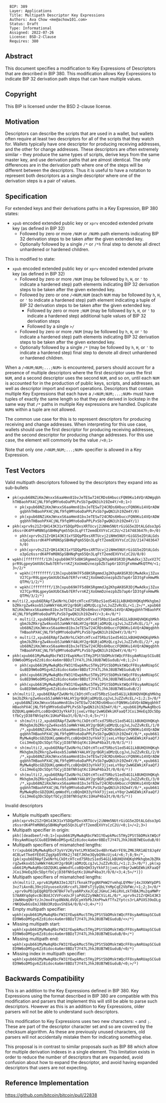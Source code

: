 <pre>
  BIP: 389
  Layer: Applications
  Title: Multipath Descriptor Key Expressions
  Authors: Ava Chow <me@achow101.com>
  Status: Draft
  Type: Informational
  Assigned: 2022-07-26
  License: BSD-2-Clause
  Requires: 380
</pre>

==Abstract==

This document specifies a modification to Key Expressions of Descriptors that are described in BIP 380.
This modification allows Key Expressions to indicate BIP 32 derivation path steps that can have multiple values.

==Copyright==

This BIP is licensed under the BSD 2-clause license.

==Motivation==

Descriptors can describe the scripts that are used in a wallet, but wallets often require at least two descriptors for all of the scripts that they watch for.
Wallets typically have one descriptor for producing receiving addresses, and the other for change addresses.
These descriptors are often extremely similar - they produce the same types of scripts, derive keys from the same master key, and use derivation paths that are almost identical.
The only differences are in the derivation path where one of the steps will be different between the descriptors.
Thus it is useful to have a notation to represent both descriptors as a single descriptor where one of the derivation steps is a pair of values.

==Specification==

For extended keys and their derivations paths in a Key Expression, BIP 380 states:

* <tt>xpub</tt> encoded extended public key or <tt>xprv</tt> encoded extended private key (as defined in BIP 32)
** Followed by zero or more <tt>/NUM</tt> or <tt>/NUMh</tt> path elements indicating BIP 32 derivation steps to be taken after the given extended key.
** Optionally followed by a single <tt>/*</tt> or <tt>/*h</tt> final step to denote all direct unhardened or hardened children.

This is modified to state:

* <tt>xpub</tt> encoded extended public key or <tt>xprv</tt> encoded extended private key (as defined in BIP 32)
** Followed by zero or more <tt>/NUM</tt> (may be followed by <tt>h</tt>, <tt>H</tt>, or <tt>'</tt> to indicate a hardened step) path elements indicating BIP 32 derivation steps to be taken after the given extended key.
** Followed by zero or one <tt>/<NUM;NUM</tt> (each <tt>NUM</tt> may be followed by <tt>h</tt>, <tt>H</tt>, or <tt>'</tt> to indicate a hardened step) path element indicating a tuple of BIP 32 derivation steps to be taken after the given extended key.
*** Followed by zero or more <tt>;NUM</tt> (may be followed by <tt>h</tt>, <tt>H</tt>, or <tt>'</tt> to indicate a hardened step) additional tuple values of BIP 32 derivation steps
*** Followed by a single <tt>>/</tt>
** Followed by zero or more <tt>/NUM</tt> (may be followed by <tt>h</tt>, <tt>H</tt>, or <tt>'</tt> to indicate a hardened step) path elements indicating BIP 32 derivation steps to be taken after the given extended key.
** Optionally followed by a single <tt>/*</tt> (may be followed by <tt>h</tt>, <tt>H</tt>, or <tt>'</tt> to indicate a hardened step) final step to denote all direct unhardened or hardened children.

When a <tt>/<NUM;NUM;...;NUM></tt> is encountered, parsers should account for a presence of multiple descriptors where the first descriptor uses the first <tt>NUM</tt>, and a second descriptor uses the second <tt>NUM</tt>, and so on, until each <tt>NUM</tt> is accounted for in the production of public keys, scripts, and addresses, as well as descriptor import and export operations.
Descriptors that contain multiple Key Expressions that each have a <tt>/<NUM;NUM;...;NUM></tt> must have tuples of exactly the same length so that they are derived in lockstep in the same way that <tt>/*</tt> paths in multiple Key expressions are handled.
Duplicate <tt>NUM</tt>s within a tuple are not allowed.

The common use case for this is to represent descriptors for producing receiving and change addresses.
When interpreting for this use case, wallets should use the first descriptor for producing receiving addresses, and the second descriptor for producing change addresses.
For this use case, the element will commonly be the value <tt>/<0;1></tt>

Note that only one <tt>/<NUM;NUM;...;NUM></tt> specifier is allowed in a Key Expression.

==Test Vectors==

Valid multipath descriptors followed by the descriptors they expand into as sub-bullets

* <tt>pk(xpub68NZiKmJWnxxS6aaHmn81bvJeTESw724CRDs6HbuccFQN9Ku14VQrADWgqbhhTHBaohPX4CjNLf9fq9MYo6oDaPPLPxSb7gwQN3ih19Zm4Y/<0;1>)</tt>
** <tt>pk(xpub68NZiKmJWnxxS6aaHmn81bvJeTESw724CRDs6HbuccFQN9Ku14VQrADWgqbhhTHBaohPX4CjNLf9fq9MYo6oDaPPLPxSb7gwQN3ih19Zm4Y/0)</tt>
** <tt>pk(xpub68NZiKmJWnxxS6aaHmn81bvJeTESw724CRDs6HbuccFQN9Ku14VQrADWgqbhhTHBaohPX4CjNLf9fq9MYo6oDaPPLPxSb7gwQN3ih19Zm4Y/1)</tt>
* <tt>pkh(xprv9s21ZrQH143K31xYSDQpPDxsXRTUcvj2iNHm5NUtrGiGG5e2DtALGdso3pGz6ssrdK4PFmM8NSpSBHNqPqm55Qn3LqFtT2emdEXVYsCzC2U/<2147483647h;0>/0)</tt>
** <tt>pkh(xprv9s21ZrQH143K31xYSDQpPDxsXRTUcvj2iNHm5NUtrGiGG5e2DtALGdso3pGz6ssrdK4PFmM8NSpSBHNqPqm55Qn3LqFtT2emdEXVYsCzC2U/2147483647h/0)</tt>
** <tt>pkh(xprv9s21ZrQH143K31xYSDQpPDxsXRTUcvj2iNHm5NUtrGiGG5e2DtALGdso3pGz6ssrdK4PFmM8NSpSBHNqPqm55Qn3LqFtT2emdEXVYsCzC2U/0/0)</tt>
* <tt>wpkh([ffffffff/13h]xpub69H7F5d8KSRgmmdJg2KhpAK8SR3DjMwAdkxj3ZuxV27CprR9LgpeyGmXUbC6wb7ERfvrnKZjXoUmmDznezpbZb7ap6r1D3tgFxHmwMkQTPH/<1;3>/2/*</tt>
** <tt>wpkh([ffffffff/13h]xpub69H7F5d8KSRgmmdJg2KhpAK8SR3DjMwAdkxj3ZuxV27CprR9LgpeyGmXUbC6wb7ERfvrnKZjXoUmmDznezpbZb7ap6r1D3tgFxHmwMkQTPH/1/2/*)</tt>
** <tt>wpkh([ffffffff/13h]xpub69H7F5d8KSRgmmdJg2KhpAK8SR3DjMwAdkxj3ZuxV27CprR9LgpeyGmXUbC6wb7ERfvrnKZjXoUmmDznezpbZb7ap6r1D3tgFxHmwMkQTPH/3/2/*)</tt>
* <tt>multi(2,xpub6ERApfZwUNrhLCkDtcHTcxd75RbzS1ed54G1LkBUHQVHQKqhMkhgbmJbZRkrgZw4koxb5JaHWkY4ALHY2grBGRjaDMzQLcgJvLJuZZvRcEL/<1;2>/*,xpub68NZiKmJWnxxS6aaHmn81bvJeTESw724CRDs6HbuccFQN9Ku14VQrADWgqbhhTHBaohPX4CjNLf9fq9MYo6oDaPPLPxSb7gwQN3ih19Zm4Y/<3;4>/0/*)</tt>
** <tt>multi(2,xpub6ERApfZwUNrhLCkDtcHTcxd75RbzS1ed54G1LkBUHQVHQKqhMkhgbmJbZRkrgZw4koxb5JaHWkY4ALHY2grBGRjaDMzQLcgJvLJuZZvRcEL/1/*,xpub68NZiKmJWnxxS6aaHmn81bvJeTESw724CRDs6HbuccFQN9Ku14VQrADWgqbhhTHBaohPX4CjNLf9fq9MYo6oDaPPLPxSb7gwQN3ih19Zm4Y/3/0/*)</tt>
** <tt>multi(2,xpub6ERApfZwUNrhLCkDtcHTcxd75RbzS1ed54G1LkBUHQVHQKqhMkhgbmJbZRkrgZw4koxb5JaHWkY4ALHY2grBGRjaDMzQLcgJvLJuZZvRcEL/2/*,xpub68NZiKmJWnxxS6aaHmn81bvJeTESw724CRDs6HbuccFQN9Ku14VQrADWgqbhhTHBaohPX4CjNLf9fq9MYo6oDaPPLPxSb7gwQN3ih19Zm4Y/4/0/*)</tt>
* <tt>pkh(xpub661MyMwAqRbcFW31YEwpkMuc5THy2PSt5bDMsktWQcFF8syAmRUapSCGu8ED9W6oDMSgv6Zz8idoc4a6mr8BDzTJY47LJhkJ8UB7WEGuduB/<0;1;2>)</tt>
** <tt>pkh(xpub661MyMwAqRbcFW31YEwpkMuc5THy2PSt5bDMsktWQcFF8syAmRUapSCGu8ED9W6oDMSgv6Zz8idoc4a6mr8BDzTJY47LJhkJ8UB7WEGuduB/0)</tt>
** <tt>pkh(xpub661MyMwAqRbcFW31YEwpkMuc5THy2PSt5bDMsktWQcFF8syAmRUapSCGu8ED9W6oDMSgv6Zz8idoc4a6mr8BDzTJY47LJhkJ8UB7WEGuduB/1)</tt>
** <tt>pkh(xpub661MyMwAqRbcFW31YEwpkMuc5THy2PSt5bDMsktWQcFF8syAmRUapSCGu8ED9W6oDMSgv6Zz8idoc4a6mr8BDzTJY47LJhkJ8UB7WEGuduB/2)</tt>
* <tt>sh(multi(2,xpub6ERApfZwUNrhLCkDtcHTcxd75RbzS1ed54G1LkBUHQVHQKqhMkhgbmJbZRkrgZw4koxb5JaHWkY4ALHY2grBGRjaDMzQLcgJvLJuZZvRcEL/<1;2;3>/0/*,xpub68NZiKmJWnxxS6aaHmn81bvJeTESw724CRDs6HbuccFQN9Ku14VQrADWgqbhhTHBaohPX4CjNLf9fq9MYo6oDaPPLPxSb7gwQN3ih19Zm4Y/0/*,xpub661MyMwAqRbcGDZQUKLqmWodYLcoBQnQH33yYkkF3jjxeLvY8qr2wWGEWkiKFaaQfJCoi3HeEq3Dc5DptfbCyjD38fNhSqtKc1UHaP4ba3t/0/0/<3;4;5>/*))</tt>
** <tt>sh(multi(2,xpub6ERApfZwUNrhLCkDtcHTcxd75RbzS1ed54G1LkBUHQVHQKqhMkhgbmJbZRkrgZw4koxb5JaHWkY4ALHY2grBGRjaDMzQLcgJvLJuZZvRcEL/1/0/*,xpub68NZiKmJWnxxS6aaHmn81bvJeTESw724CRDs6HbuccFQN9Ku14VQrADWgqbhhTHBaohPX4CjNLf9fq9MYo6oDaPPLPxSb7gwQN3ih19Zm4Y/0/*,xpub661MyMwAqRbcGDZQUKLqmWodYLcoBQnQH33yYkkF3jjxeLvY8qr2wWGEWkiKFaaQfJCoi3HeEq3Dc5DptfbCyjD38fNhSqtKc1UHaP4ba3t/0/0/3/*))</tt>
** <tt>sh(multi(2,xpub6ERApfZwUNrhLCkDtcHTcxd75RbzS1ed54G1LkBUHQVHQKqhMkhgbmJbZRkrgZw4koxb5JaHWkY4ALHY2grBGRjaDMzQLcgJvLJuZZvRcEL/2/0/*,xpub68NZiKmJWnxxS6aaHmn81bvJeTESw724CRDs6HbuccFQN9Ku14VQrADWgqbhhTHBaohPX4CjNLf9fq9MYo6oDaPPLPxSb7gwQN3ih19Zm4Y/0/*,xpub661MyMwAqRbcGDZQUKLqmWodYLcoBQnQH33yYkkF3jjxeLvY8qr2wWGEWkiKFaaQfJCoi3HeEq3Dc5DptfbCyjD38fNhSqtKc1UHaP4ba3t/0/0/4/*))</tt>
** <tt>sh(multi(2,xpub6ERApfZwUNrhLCkDtcHTcxd75RbzS1ed54G1LkBUHQVHQKqhMkhgbmJbZRkrgZw4koxb5JaHWkY4ALHY2grBGRjaDMzQLcgJvLJuZZvRcEL/3/0/*,xpub68NZiKmJWnxxS6aaHmn81bvJeTESw724CRDs6HbuccFQN9Ku14VQrADWgqbhhTHBaohPX4CjNLf9fq9MYo6oDaPPLPxSb7gwQN3ih19Zm4Y/0/*,xpub661MyMwAqRbcGDZQUKLqmWodYLcoBQnQH33yYkkF3jjxeLvY8qr2wWGEWkiKFaaQfJCoi3HeEq3Dc5DptfbCyjD38fNhSqtKc1UHaP4ba3t/0/0/5/*))</tt>

Invalid descriptors

* Multiple multipath specifiers: <tt>pkh(xprv9s21ZrQH143K31xYSDQpPDxsXRTUcvj2iNHm5NUtrGiGG5e2DtALGdso3pGz6ssrdK4PFmM8NSpSBHNqPqm55Qn3LqFtT2emdEXVYsCzC2U/<0;1>/<2;3>)</tt>
* Multipath specifier in origin: <tt>pkh([deadbeef/<0;1>]xpub661MyMwAqRbcFW31YEwpkMuc5THy2PSt5bDMsktWQcFF8syAmRUapSCGu8ED9W6oDMSgv6Zz8idoc4a6mr8BDzTJY47LJhkJ8UB7WEGuduB/0)</tt>
* Multipath specifiers of mismatched lengths: <tt>tr(xpub661MyMwAqRbcF3yVrV2KyYetLMYA5mCbv4BhrKwUrFE9LZM6JRR1AEt8Jq4V4C8LwtTke6YEEdCZqgXp85YRk2j74EfJKhe3QybQ9kcUjs4/<6;7;8;9>/*,{pk(xpub6ERApfZwUNrhLCkDtcHTcxd75RbzS1ed54G1LkBUHQVHQKqhMkhgbmJbZRkrgZw4koxb5JaHWkY4ALHY2grBGRjaDMzQLcgJvLJuZZvRcEL/<1;2;3>/0/*),pk(xpub661MyMwAqRbcGDZQUKLqmWodYLcoBQnQH33yYkkF3jjxeLvY8qr2wWGEWkiKFaaQfJCoi3HeEq3Dc5DptfbCyjD38fNhSqtKc1UHaP4ba3t/0/0/<3;4;5>/*)})</tt>
* Multipath specifiers of mismatched lengths: <tt>sh(multi(2,xprvA1RpRA33e1JQ7ifknakTFpgNXPmW2YvmhqLQYMmrj4xJXXWYpDPS3xz7iAxn8L39njGVyuoseXzU6rcxFLJ8HFsTjSyQbLYnMpCqE2VbFWc/<1;2;3>/0/*,xprv9uPDJpEQgRQfDcW7BkF7eTya6RPxXeJCqCJGHuCJ4GiRVLzkTXBAJMu2qaMWPrS7AANYqdq6vcBcBUdJCVVFceUvJFjaPdGZ2y9WACViL4L/0/*,xprv9s21ZrQH143K3jUwNHoqQNrtzJnJmx4Yup8NkNLdVQCymYbPbJXnPhwkfTfxZfptcs3rLAPUXS39oDLgrNKQGwbGsEmJJ8BU3RzQuvShEG4/0/0/<3;4>/*))</tt>
* Empty multipath specifier: <tt>wpkh(xpub661MyMwAqRbcFW31YEwpkMuc5THy2PSt5bDMsktWQcFF8syAmRUapSCGu8ED9W6oDMSgv6Zz8idoc4a6mr8BDzTJY47LJhkJ8UB7WEGuduB/<>/*)</tt>
* Missing multipath start: <tt>wpkh(xpub661MyMwAqRbcFW31YEwpkMuc5THy2PSt5bDMsktWQcFF8syAmRUapSCGu8ED9W6oDMSgv6Zz8idoc4a6mr8BDzTJY47LJhkJ8UB7WEGuduB/0>/*)</tt>
* Missing multipath end: <tt>wpkh(xpub661MyMwAqRbcFW31YEwpkMuc5THy2PSt5bDMsktWQcFF8syAmRUapSCGu8ED9W6oDMSgv6Zz8idoc4a6mr8BDzTJY47LJhkJ8UB7WEGuduB/<0/*)</tt>
* Missing index in multipath specifier: <tt>wpkh(xpub661MyMwAqRbcFW31YEwpkMuc5THy2PSt5bDMsktWQcFF8syAmRUapSCGu8ED9W6oDMSgv6Zz8idoc4a6mr8BDzTJY47LJhkJ8UB7WEGuduB/<0;>/*)</tt>

==Backwards Compatibility==

This is an addition to the Key Expressions defined in BIP 380.
Key Expressions using the format described in BIP 380 are compatible with this modification and parsers that implement this will still be able to parse such descriptors.
However as this is an addition to Key Expressions, older parsers will not be able to understand such descriptors.

This modification to Key Expressions uses two new characters: <tt><</tt> and <tt>;</tt>.
These are part of the descriptor character set and so are covered by the checksum algorithm.
As these are previously unused characters, old parsers will not accidentally mistake them for indicating something else.

This proposal is in contrast to similar proposals such as BIP 88 which allow for multiple derivation indexes in a single element.
This limitation exists in order to reduce the number of descriptors that are expanded, avoid confusion about how to expand the descriptor, and avoid having expanded descriptors that users are not expecting.

==Reference Implementation==

https://github.com/bitcoin/bitcoin/pull/22838
